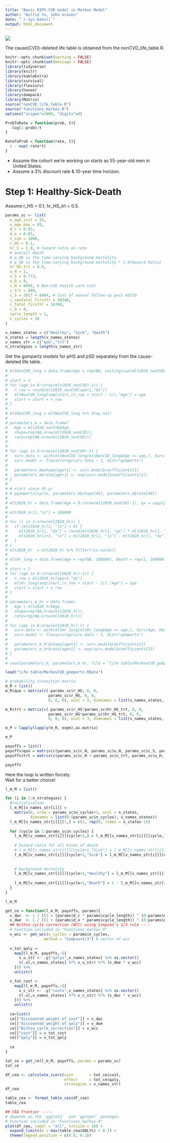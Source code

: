 ```yaml
---
title: "Basic RIPS-CVD model in Markov Model"
author: "Astrid Yu, John Graves"
date: "`r Sys.Date()`"
output: html_document
---
```


![](image/structure.png)

The cause(CVD)-deleted life table is obtained from the nonCVD_life_table.R.

```r
knitr::opts_chunk$set(warning = FALSE)
knitr::opts_chunk$set(message = FALSE)
library(tidyverse)
library(knitr)
library(kableExtra)
library(survival)
library(flexsurv)
library(haven)
library(dampack)
library(Matrix)
source("nonCVD_life_table.R")
source("functions_markov.R")
options("scipen"=1000, "digits"=8)
```

```r
ProbToRate = function(prob, t){
  -log(1-prob)/t
}

RateToProb = function(rate, t){
  1 - exp(-rate*t)
}
```

-   Assume the cohort we're working on starts as 55-year-old men in United States.
-   Assume a 3% discount rate & 10-year time horizon.

# Step 1: Healthy-Sick-Death

Assume r_HS = 0.1, hr_HS_trt = 0.5.

```r
params_sc <- list(
  n_age_init = 55,
  n_age_max = 65,
  d_c = 0.03,
  d_e = 0.03, 
  n_sim = 1000,
  r_HS = 0.1,
  hr_S = 1.9, # hazard ratio on rate
  # overall death
  # p_HD is the time-varying background mortality
  # p_SD is the time-varying background mortality * 1.9(Hazard Ratio)
  hr_HS_trt = 0.5,
  u_H = 1,
  u_S = 0.773,
  u_D = 0,
  c_H = 8494, # Non-CVD health care cost
  c_trt = 840,
  c_S = 3917 + 8494, # Cost of annual follow-up post ASCVD
  c_nonfatal_firstYr = 49348,
  c_fatal_firstYr = 16760,
  c_D = 0,
  cycle_length = 1,
  n_cycles = 10
)

v_names_states = c("Healthy", "Sick", "Death")
n_states = length(v_names_states)
v_names_str = c("quo","trt")
n_strategies = length(v_names_str)
```

Get the gompertz models for pHS and pSD separately from the cause-deleted life table.

```r
# mltNonCVD_long = data.frame(Age = rep(NA, ceiling(sum(mlt2020_nonCVD$dx))), Death = rep(1, ceiling(sum(mlt2020_nonCVD$dx))))
# 
# start = 1
# for (age in 0:(nrow(mlt2020_nonCVD)-1)) {
#   n_row = round(mlt2020_nonCVD[age+1,"dx"])
#   mltNonCVD_long[seq(start,(n_row + start - 1)),"Age"] = age
#   start = start + n_row
# }
# 
# mltNonCVD_long = mltNonCVD_long %>% drop_na()
# 
# parameters_m = data.frame(
#   Age = mlt2020_nonCVD$Age,
#   shape=rep(NA,nrow(mlt2020_nonCVD)),
#   rate=rep(NA,nrow(mlt2020_nonCVD)))
# 
# 
# for (age in 0:nrow(mlt2020_nonCVD)-1) {
#   surv.data <- with(mltNonCVD_long[mltNonCVD_long$Age >= age,], Surv(Age, Death, origin=age))
#   surv.model <- flexsurvreg(surv.data ~ 1, dist="gompertz")
#   
#   parameters_m$shape[age+1] <- surv.model$coefficients[1]
#   parameters_m$rate[age+1] <- exp(surv.model$coefficients[2])
# }
# 
# # start since 45-yr
# # pgompertz(cycle, parameters_m$shape[46], parameters_m$rate[46])
# 
# mlt2020_hr = data.frame(Age = 0:(nrow(mlt2020_nonCVD)-1), qx = sapply(sapply(mlt2020_nonCVD$qx, ProbToRate, t = 1) * params_sc$hr_S, RateToProb, t = 1), lx = rep(0,nrow(mlt2020_nonCVD)), dx = rep(NA,nrow(mlt2020_nonCVD)))
# 
# mlt2020_hr[1,"lx"] = 100000
# 
# for (i in 1:nrow(mlt2020_hr)) {
#   if (mlt2020_hr[i, "lx"] > 0) {
#     mlt2020_hr[i, "dx"] = round(mlt2020_hr[i, "qx"] * mlt2020_hr[i, "lx"])
#     mlt2020_hr[i+1, "lx"] = mlt2020_hr[i, "lx"] - mlt2020_hr[i, "dx"]
#   }
# }
# mlt2020_hr  = mlt2020_hr %>% filter(!is.na(dx))
# 
# mltHr_long = data.frame(Age = rep(NA, 100000), Death = rep(1, 100000))
# 
# start = 1
# for (age in 0:(nrow(mlt2020_hr)-1)) {
#   n_row = mlt2020_hr[age+1,"dx"]
#   mltHr_long[seq(start,(n_row + start - 1)),"Age"] = age
#   start = start + n_row
# }
# 
# parameters_m_hr = data.frame(
#   Age = mlt2020_hr$Age,
#   shape=rep(NA,nrow(mlt2020_hr)),
#   rate=rep(NA,nrow(mlt2020_hr)))
# 
# for (age in 0:nrow(mlt2020_hr)-1) {
#   surv.data <- with(mltHr_long[mltHr_long$Age >= age,], Surv(Age, Death, origin=age))
#   surv.model <- flexsurvreg(surv.data ~ 1, dist="gompertz")
#   
#   parameters_m_hr$shape[age+1] <- surv.model$coefficients[1]
#   parameters_m_hr$rate[age+1] <- exp(surv.model$coefficients[2])
# }
# 
# save(parameters_m, parameters_m_hr, file = "life table/MarkovCVD_gompertz.RData")

load("life table/MarkovCVD_gompertz.RData")
```

```r
# probability transition matrix
m_R = list()
m_R$quo = matrix(c(-params_sc$r_HS, 0, 0,
                   params_sc$r_HS, 0, 0,
                   0, 0, 0), ncol = 3, dimnames = list(v_names_states, v_names_states))

m_R$trt = matrix(c(-params_sc$r_HS*params_sc$hr_HS_trt, 0, 0,
                   params_sc$r_HS*params_sc$hr_HS_trt, 0, 0,
                   0, 0, 0), ncol = 3, dimnames = list(v_names_states, v_names_states))

m_P = lapply(lapply(m_R, expm),as.matrix)

m_P

payoffs = list()
payoffs$quo = matrix(c(params_sc$c_H, params_sc$u_H, params_sc$c_S, params_sc$u_S, params_sc$c_D, params_sc$u_D), ncol = n_states, dimnames = list(c("costs", "qalys"), v_names_states))
payoffs$trt = matrix(c(params_sc$c_H + params_sc$c_trt, params_sc$u_H, params_sc$c_S, params_sc$u_S, params_sc$c_D, params_sc$u_D), ncol = n_states, dimnames = list(c("costs", "qalys"), v_names_states))

payoffs

```

Here the loop is written forcely.\
Wait for a better choice!

```r
l_m_M = list()

for (i in 1:n_strategies) {
  #initialization
  l_m_M[[v_names_str[i]]] = 
    matrix(0, nrow = params_sc$n_cycles+1, ncol = n_states, 
           dimnames = list(0:(params_sc$n_cycles), v_names_states))
  l_m_M[[v_names_str[i]]][1,] = c(1, rep(0, times = n_states-1))
  
  for (cycle in 1:params_sc$n_cycles) {
    l_m_M[[v_names_str[i]]][cycle+1,] = l_m_M[[v_names_str[i]]][cycle,] %*% m_P[[v_names_str[i]]]
    
    # hazard ratio for all kinds of death
    # l_m_M[[v_names_str[i]]][cycle+1,"Sick"] = l_m_M[[v_names_str[i]]][cycle+1,"Sick"] - l_m_M[[v_names_str[i]]][cycle,"Sick"] * (pgompertz(cycle, parameters_m_hr$shape[params_sc$n_age_init + 1], parameters_m_hr$rate[params_sc$n_age_init + 1]) - pgompertz(cycle-1, parameters_m_hr$shape[params_sc$n_age_init + 1], parameters_m_hr$rate[params_sc$n_age_init + 1])) - l_m_M[[v_names_str[i]]][cycle+1,"Healthy"] * m_P[[v_names_str[i]]]["Healthy","Sick"] * (pgompertz(cycle, parameters_m$shape[params_sc$n_age_init + 1], parameters_m$rate[params_sc$n_age_init + 1])-pgompertz(cycle-1, parameters_m$shape[params_sc$n_age_init + 1], parameters_m$rate[params_sc$n_age_init + 1])) / m_P[[v_names_str[i]]]["Healthy", "Healthy"]
    l_m_M[[v_names_str[i]]][cycle+1,"Sick"] = l_m_M[[v_names_str[i]]][cycle,"Sick"]*(1 - (pgompertz(cycle, parameters_m_hr$shape[params_sc$n_age_init + 1], parameters_m_hr$rate[params_sc$n_age_init + 1]) - pgompertz(cycle-1, parameters_m_hr$shape[params_sc$n_age_init + 1], parameters_m_hr$rate[params_sc$n_age_init + 1]))) + l_m_M[[v_names_str[i]]][cycle,"Healthy"] * m_P[[v_names_str[i]]]["Healthy","Sick"] * (1 - (pgompertz(cycle, parameters_m$shape[params_sc$n_age_init + 1], parameters_m$rate[params_sc$n_age_init + 1])-pgompertz(cycle-1, parameters_m$shape[params_sc$n_age_init + 1], parameters_m$rate[params_sc$n_age_init + 1])))
    
    
    # background mortality
    l_m_M[[v_names_str[i]]][cycle+1,"Healthy"] = l_m_M[[v_names_str[i]]][cycle+1,"Healthy"] * (1-pgompertz(cycle, parameters_m$shape[params_sc$n_age_init + 1], parameters_m$rate[params_sc$n_age_init + 1])+ pgompertz(cycle-1, parameters_m$shape[params_sc$n_age_init + 1], parameters_m$rate[params_sc$n_age_init + 1]))
    
    l_m_M[[v_names_str[i]]][cycle+1,"Death"] = 1 - l_m_M[[v_names_str[i]]][cycle+1,"Healthy"] - l_m_M[[v_names_str[i]]][cycle+1,"Sick"]
  }
}

l_m_M
```

```r
get_ce = function(l_m_M, payoffs, params){
  v_dwc  <- 1 / ((1 + (params$d_c * params$cycle_length)) ^ (0:params$n_cycles))
  v_dwe  <- 1 / ((1 + (params$d_e * params$cycle_length)) ^ (0:params$n_cycles))
  ## Within-cycle correction (WCC) using Simpson's 1/3 rule ----
  # Function included in "Functions_markov.R"
  v_wcc <- gen_wcc(n_cycles = params$n_cycles,
                 method = "Simpson1/3") # vector of wcc
  
  v_tot_qaly <-
    map2(l_m_M, payoffs,~({
      v_u_str <- .y["qalys",v_names_states] %>% as.vector()
      t(.x[,v_names_states] %*% v_u_str) %*% (v_dwe * v_wcc)
    })) %>%
    unlist()

  v_tot_cost <-
    map2(l_m_M, payoffs,~({
      v_c_str <- .y["costs",v_names_states] %>% as.vector()
      t(.x[,v_names_states] %*% v_c_str) %*% (v_dwc * v_wcc)
    })) %>%
    unlist()
  
  ce=list()
  ce[["discounted_weight_of_cost"]] = v_dwc
  ce[["discounted_weight_of_qaly"]] = v_dwe
  ce[["Within_cycle_correction"]] = v_wcc
  ce[["cost"]] = v_tot_cost
  ce[["qaly"]] = v_tot_qaly
  
  ce
}

tot_ce = get_ce(l_m_M, payoffs, params = params_sc)
tot_ce

```

```r
df_cea <- calculate_icers(cost       = tot_ce$cost,
                          effect     = tot_ce$qaly,
                          strategies = v_names_str)
df_cea

table_cea <- format_table_cea(df_cea) 
table_cea

## CEA frontier -----
# depends on the `ggplot2`  and `ggrepel` packages.
# Function included in "Functions_markov.R"
plot(df_cea, label = "all", txtsize = 16) +
  expand_limits(x = max(table_cea$QALYs) + 0.1) +
  theme(legend.position = c(0.8, 0.2))
```
